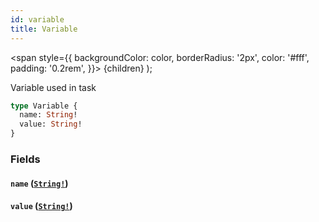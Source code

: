 ```yaml
---
id: variable
title: Variable
---
```


<span
style={{
      backgroundColor: color,
      borderRadius: '2px',
      color: '#fff',
      padding: '0.2rem',
    }}>
{children}
</span>
);

Variable used in task

```graphql
type Variable {
  name: String!
  value: String!
}
```

### Fields

#### `name` ([`String!`](/docs/reference/tasklist-api/scalars/string))

#### `value` ([`String!`](/docs/reference/tasklist-api/scalars/string))
